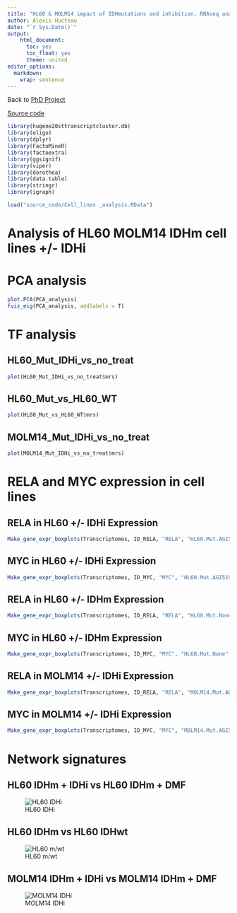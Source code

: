 ```yaml
---
title: "HL60 & MOLM14 impact of IDHmutations and inhibition, RNAseq analysis"
author: Alexis Hucteau
date: "`r Sys.Date()`"
output:
    html_document: 
      toc: yes
      toc_float: yes
      theme: united
editor_options: 
  markdown: 
    wrap: sentence
---
```


Back to [PhD Project](https://alexishucteau.github.io/PhD_project/)

[Source code](https://alexishucteau.github.io/PhD_project/Analysis/source_code/HL60_MOLM14_RNAseq_code.R)

```r
library(hugene20sttranscriptcluster.db)
library(oligo)
library(dplyr)
library(FactoMineR)
library(factoextra)
library(ggsignif)
library(viper)
library(dorothea)
library(data.table)
library(stringr)
library(igraph)

load("source_code/Cell_lines _analysis.RData")
```


# Analysis of HL60 MOLM14 IDHm cell lines +/- IDHi

# PCA analysis

```r
plot.PCA(PCA_analysis)
fviz_eig(PCA_analysis, addlabels = T)
```

# TF analysis

## HL60_Mut_IDHi_vs_no_treat

```r
plot(HL60_Mut_IDHi_vs_no_treat$mrs)
```

## HL60_Mut_vs_HL60_WT

```r
plot(HL60_Mut_vs_HL60_WT$mrs)
```

## MOLM14_Mut_IDHi_vs_no_treat

```r
plot(MOLM14_Mut_IDHi_vs_no_treat$mrs)
```


# RELA and MYC expression in cell lines

## RELA in HL60 +/- IDHi Expression

```r
Make_gene_expr_boxplots(Transcriptomes, ID_RELA, "RELA", "HL60.Mut.AGI5198", "HL60_IDHi", "HL60.Mut.DMF", "HL60_DMF", Phenotype)
```

## MYC in HL60 +/- IDHi  Expression

```r
Make_gene_expr_boxplots(Transcriptomes, ID_MYC, "MYC", "HL60.Mut.AGI5198", "HL60_IDHi", "HL60.Mut.DMF", "HL60_DMF", Phenotype)
```

## RELA in HL60 +/- IDHm  Expression

```r
Make_gene_expr_boxplots(Transcriptomes, ID_RELA, "RELA", "HL60.Mut.None", "HL60_Mut", "HL60.WT.None", "HL60_WT", Phenotype)
```

## MYC in HL60 +/- IDHm  Expression

```r
Make_gene_expr_boxplots(Transcriptomes, ID_MYC, "MYC", "HL60.Mut.None", "HL60_Mut", "HL60.WT.None", "HL60_WT", Phenotype)
```

## RELA in MOLM14 +/- IDHi  Expression

```r
Make_gene_expr_boxplots(Transcriptomes, ID_RELA, "RELA", "MOLM14.Mut.AGI5198", "MOLM14_IDHi", "MOLM14.Mut.DMF", "MOLM14_DMF", Phenotype)
```

## MYC in MOLM14 +/- IDHi  Expression

```r
Make_gene_expr_boxplots(Transcriptomes, ID_MYC, "MYC", "MOLM14.Mut.AGI5198", "MOLM14_IDHi", "MOLM14.Mut.DMF", "MOLM14_DMF", Phenotype)
```

# Network signatures

## HL60 IDHm + IDHi vs HL60 IDHm + DMF

![HL60 IDHi](../Pictures/HL60_IDHi.png) 

## HL60 IDHm vs HL60 IDHwt 

![HL60 m/wt](../Pictures/HL60_Mut.png)

## MOLM14 IDHm + IDHi vs MOLM14 IDHm + DMF

![MOLM14 IDHi](../Pictures/MOLM14_IDHi.png)
